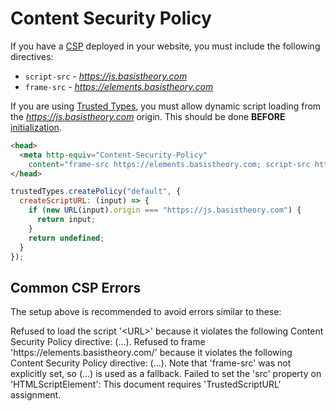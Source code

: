 
# Content Security Policy

If you have a [CSP](https://developer.mozilla.org/en-US/docs/Web/HTTP/CSP) deployed in your website, you must include the following directives:

- `script-src` - _https://js.basistheory.com_
- `frame-src` - _https://elements.basistheory.com_ 

If you are using [Trusted Types](https://developer.mozilla.org/en-US/docs/Web/HTTP/Headers/Content-Security-Policy/require-trusted-types-for), you must allow dynamic script loading from the _https://js.basistheory.com_ origin. This should be done **BEFORE** [initialization](/docs/sdks/web/javascript-elements#initialization).

```html showLineNumbers title="CSP"
<head>
  <meta http-equiv="Content-Security-Policy" 
    content="frame-src https://elements.basistheory.com; script-src https://js.basistheory.com" />
</head>
```

```javascript showLineNumbers title="Trusted Types"
trustedTypes.createPolicy("default", {
  createScriptURL: (input) => {
    if (new URL(input).origin === "https://js.basistheory.com") {
      return input;
    }
    return undefined;
  }
});
```

## Common CSP Errors

The setup above is recommended to avoid errors similar to these:

<Alert type={Alerts.WARNING}>
  Refused to load the script '&lt;URL&gt;' because it violates the following Content Security Policy directive: (...).
</Alert>

<Alert type={Alerts.WARNING}>
  Refused to frame 'https://elements.basistheory.com/' because it violates the following Content Security Policy directive: (...). Note that 'frame-src' was not explicitly set, so (...) is used as a fallback.
</Alert>

<Alert type={Alerts.WARNING}>
  Failed to set the 'src' property on 'HTMLScriptElement': This document requires 'TrustedScriptURL' assignment.
</Alert>